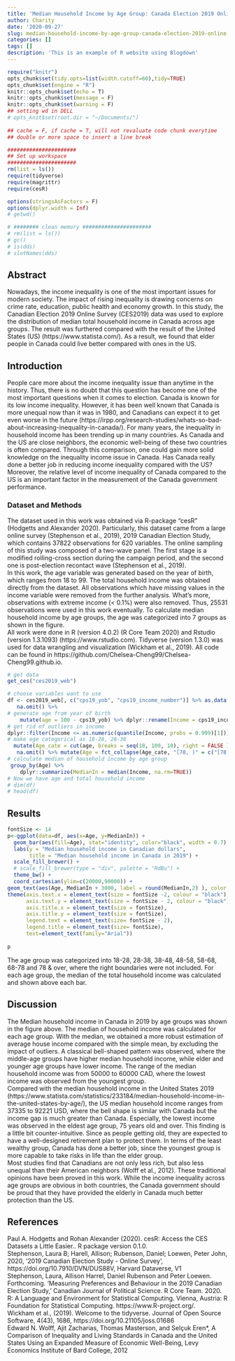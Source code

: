 ```yaml
---
title: 'Median Household Income by Age Group: Canada Election 2019 Online Survey'
author: Charity
date: '2020-09-27'
slug: median-household-income-by-age-group-canada-election-2019-online-survey
categories: []
tags: []
description: 'This is an example of R website using Blogdown'
---
```


```r
require("knitr")
opts_chunk$set(tidy.opts=list(width.cutoff=60),tidy=TRUE)
opts_chunk$set(engine = "R")
knitr::opts_chunk$set(echo = T)
knitr::opts_chunk$set(message = F)
knitr::opts_chunk$set(warning = F)
## setting wd in DELL
# opts_knit$set(root.dir = "~/Documents/")
                                                 
## cache = F, if cache = T, will not revaluate code chunk everytime
## double or more space to insert a line break
```


```r
######################
## Set up workspace
######################
rm(list = ls())
require(tidyverse)
require(magrittr)
require(cesR)

options(stringsAsFactors = F)
options(dplyr.width = Inf)
# getwd()

# ######## clean memory ######################
# rm(list = ls())
# gc()
# is(dds)
# slotNames(dds)
```
## Abstract 

Nowadays, the income inequality is one of the most important issues for modern society. The impact of rising inequality is drawing concerns on crime rate, education, public health and economy growth. In this study, the Canadian Election 2019 Online Survey (CES2019) data was used to explore the distribution of median total household income in Canada across age groups. The result was furthered compared with the result of the United States (US) (https://www.statista.com/). As a result, we found that elder people in Canada could live better compared with ones in the US.

## Introduction 
People care more about the income inequality issue than anytime in the history. Thus, there is no doubt that this question has become one of the most important questions when it comes to election. Canada is known for its low income inequality. However, it has been well known that Canada is more unequal now than it was in 1980, and Canadians can expect it to get even worse in the future (https://irpp.org/research-studies/whats-so-bad-about-increasing-inequality-in-canada/). For many years, the inequality in household income has been trending up in many countries. As Canada and the US are close neighbors, the economic well-being of these two countries is often compared. Through this comparison, one could gain more solid knowledge on the inequality income issue in Canada. Has Canada really done a better job in reducing income inequality compared with the US? Moreover, the relative level of income inequality of Canada compared to the US is an important factor in the measurement of the Canada government performance.   

### Dataset and Methods
The dataset used in this work was obtained via R-package "cesR" (Hodgetts and Alexander 2020). Particularly, this dataset came from a large online survey (Stephenson et al., 2019), 2019 Canadian Election Study, which contains 37822 observations for 620 variables. The online sampling of this study was composed of a two-wave panel. The first stage is a modified rolling-cross section during the campaign period, and the second one is post-election recontact wave (Stephenson et al., 2019).  
In this work, the age variable was generated based on the year of birth, which ranges from 18 to 99. The total household income was obtained directly from the dataset. All observations which have missing values in the income variable were removed from the further analysis. What's more, observations with extreme income (< 0.1%) were also removed. Thus, 25531 observations were used in this work eventually. To calculate median household income by age groups, the age was categorized into 7 groups as shown in the figure.  
All work were done in R (version 4.0.2) (R Core Team 2020) and Rstudio (version 1.3.1093) (https://www.rstudio.com). Tidyverse (version 1.3.0) was used for data wrangling and visualization (Wickham et al., 2019). All code can be found in https://github.com/Chelsea-Cheng99/Chelsea-Cheng99.github.io.  

```r
# get data
get_ces("ces2019_web")

```


```r
# choose variables want to use
df <- ces2019_web[, c("cps19_yob", "cps19_income_number")] %>% as.data.frame() %>% 
   na.omit() %>% 
# generate age from year of birth
    mutate(age = 100 - cps19_yob) %>% dplyr::rename(Income = cps19_income_number) %>% dplyr::select(age, Income) %>% 
# get rid of outliers in income 
dplyr::filter(Income <= as.numeric(quantile(Income, probs = 0.999)[1])) %>%
# make age categorical as 18-28, 28-38
  mutate(Age_cate = cut(age, breaks = seq(18, 109, 10), right = FALSE )) %>% 
   na.omit() %>% mutate(Age = fct_collapse(Age_cate, "[78, )" = c("[78,88)", "[88,98)", "[98,108)"))) %>% 
# calculate median of household income by age group
 group_by(Age) %>%
    dplyr::summarize(MedianIn = median(Income, na.rm=TRUE))
# Now we have age and total household income  
# dim(df)
# head(df)
```


## Results  

```r
fontSize <- 14
p<-ggplot(data=df, aes(x=Age, y=MedianIn)) +
  geom_bar(aes(fill=Age), stat="identity", color="black", width = 0.7) +
  labs(y = "Median household income in Canadian dollars",
       title = "Median household income in Canada in 2019") + 
  scale_fill_brewer() +
  # scale_fill_brewer(type = "div", palette = "RdBu") +
  theme_bw() +
  coord_cartesian(ylim=c(20000,90000)) + 
geom_text(aes(Age, MedianIn + 3000, label = round(MedianIn,2) ), color = "black", size = 4) +
theme(axis.text.x = element_text(size = fontSize -2, colour = "black"),
      axis.text.y = element_text(size = fontSize - 2, colour = "black"),
      axis.title.x = element_text(size = fontSize),
      axis.title.y = element_text(size = fontSize),
      legend.text = element_text(size= fontSize - 2),
      legend.title = element_text(size= fontSize),
      text=element_text(family="Arial"))
  
p

```

The age group was categorized into 18-28, 28-38, 38-48, 48-58, 58-68, 68-78 and 78 & over, where the right boundaries were not included. For each age group, the median of the total household income was calculated and shown above each bar.  

## Discussion  
The Median household income in Canada in 2019 by age groups was shown in the figure above. The median of household income was calculated for each age group. With the median, we obtained a more robust estimation of average house income compared with the simple mean, by excluding the impact of outliers. A classical bell-shaped pattern was observed, where the middle-age groups have higher median household income, while elder and younger age groups have lower income. The range of the median household income was from 50000 to 60000 CAD, where the lowest income was observed from the youngest group.  
Compared with the median household income in the United States 2019 (https://www.statista.com/statistics/233184/median-household-income-in-the-united-states-by-age/), the US median household income ranges from 37335 to 92221 USD, where the bell shape is similar with Canada but the income gap is much greater than Canada. Especially, the lowest income was observed in the eldest age group, 75 years old and over. This finding is a little bit counter-intuitive. Since as people getting old, they are expected to have a well-designed retirement plan to protect them. In terms of the least wealthy group, Canada has done a better job, since the youngest group is more capable to take risks in life than the elder group.  
Most studies find that Canadians are not only less rich, but also less unequal than their American neighbors (Wolff et al., 2012). These traditional opinions have been proved in this work. While the income inequality across age groups are obvious in both countries, the Canada government should be proud that they have provided the elderly in Canada much better protection than the US. 


## References

Paul A. Hodgetts and Rohan Alexander (2020). cesR: Access the CES Datasets a Little Easier.. R package version 0.1.0.  
Stephenson, Laura B; Harell, Allison; Rubenson, Daniel; Loewen, Peter John, 2020, '2019 Canadian Election Study - Online Survey', https://doi.org/10.7910/DVN/DUS88V, Harvard Dataverse, V1  
Stephenson, Laura, Allison Harrel, Daniel Rubenson and Peter Loewen. Forthcoming. 'Measuring Preferences and Behaviour in the 2019 Canadian Election Study,' Canadian Journal of Political Science.
R Core Team. 2020. R: A Language and Environment for Statistical Computing. Vienna, Austria: R Foundation for Statistical Computing. https://www.R-project.org/.  
Wickham et al., (2019). Welcome to the tidyverse. Journal of Open Source Software, 4(43), 1686, https://doi.org/10.21105/joss.01686  
Edward N. Wolff, Ajit Zacharias, Thomas Masterson, and Selçuk Eren*, A Comparison of Inequality and Living Standards in Canada and the United States Using an Expanded Measure of Economic Well-Being, Levy Economics Institute of Bard College, 2012

